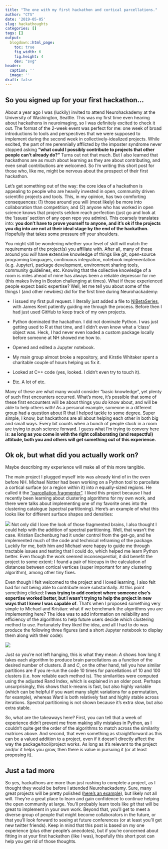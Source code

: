 ```yaml
---
title: "The one with my first hackathon and cortical parcellations."
author: "CTS"
date: '2019-05-05'
slug: hackathoughts
categories: []
tags: []
output:
  blogdown::html_page:
    toc: true
    fig_width: 6
    fig.height: 4
    dev: "svg"
header:
  caption: ''
  image: ''
draft: false 
---
```



## So you signed up for your first hackathon...

About a year ago I was (luckily) invited to attend Neurohackademy at the University of Washington, Seattle. This was my first time even hearing about hackathons in neuroimaging, so I was definitely excited to check it out. The format of the 2-week event was perfect for me: one week of broad introductions to tools and perspectives that we were supposed to implement during the second week in collectively-idealized projects. While excited, the part of me perennially afflicted by the imposter syndrome never stopped asking **"what could I possibly contribute to projects that other people can't already do?"** Turns out not that much. But I also learned that hackathons are as much about learning as they are about contributing, and even small contributions are welcomed. So I'm writing this short post for those who, like me, might be nervous about the prospect of their first hackathon.

Let's get something out of the way: the core idea of a hackathon is appealing to people who are heavily invested in open, community driven scientific projects and tools. This, in my opinion, has two comforting consequences: (1) those around you will (most likely) be more into collaboration than competition; and (2) anyone who has worked in open science knows that projects seldom reach perfection (just go and look at the 'Issues' section of any open repo you admire). This coarsely translates into: **you don't have to prove yourself to anyone, and it's ok if the projects you dig into are not at their ideal stage by the end of the hackathon.** Hopefully that takes some pressure off your shoulders.

You might still be wondering whether your level of skill will match the requirements of the project(s) you affiliate with. After all, many of those around you *will* have extensive knowledge of things like git, open-source programing languages, continuous integration, notebook implementation (e.g. Jupyter), package development, environment sharing tools, community guidelines, etc. Knowing that the collective knowledge of a room is miles ahead of mine has always been a reliable depressor for me (this makes living in Boston challenging at times). What if these experienced people expect basic expertise? Well, let me tell you about some of the things I (and other newbies) did for the first time during Neurohackademy:

- I issued my first pull request. I literally just added a file to [NiBetaSeries](https://github.com/HBClab/NiBetaSeries), with James Kent patiently guiding me through the process. Before then I had just used GitHub to keep track of my own projects.

- Python dominated the hackathon. I did not dominate Python. I was just getting used to R at that time, and I didn't even know what a 'class' object was. Heck, I had never even loaded a custom package locally before someone at NH showed me how to.

- Opened and edited a Jupyter notebook.

- My main group almost broke a repository, and Kirstie Whitaker spent a charitable couple of hours helping us fix it.

- Looked at C++ code (yes, looked. I didn't even try to touch it).

- Etc. A lot of etc.

Many of these are what many would consider "basic knowledge", yet plenty of such first encounters occurred. What's more, it's possible that some of these first encounters will be about things you *do* know about, and will be able to help others with! As a personal example, someone in a different group had a question about R that I helped tackle to some degree. Super simple, I know, but hackathons are all about helping each other in both big and small ways. Every bit counts when a bunch of people stuck in a room are trying to push science forward. I guess what I'm trying to convery here is: **as long as you come in with the right collaborating (and respectful) attitude, both you and others will get something out of this experience.**

## Ok ok, but what did you actually work on?

Maybe describing my experience will make all of this more tangible.

The main project I plugged myself into was already kind of in the oven before NH. Michael Notter had been working on a Python tool to parcellate a cortical surface (or a region within it) into *n* equally-sized regions. He called it the ["parcellation fragmenter"](https://github.com/miykael/parcellation_fragmenter). I liked this project because I had recently been learning about clustering algorithms for my own work, and there were talks about implementing one of my favorite ones into the clustering catalogue (spectral partitioning). Here's an example of what this looks like for different surface shapes and densities:

![](/img/surface_fragments.png)
Not only did I love the look of those fragmented brains, I also thought I could help with the addition of spectral partitioning. Well, that wasn't the case. Kristian Eschenburg had it under control from the get-go, and he implemented much of the code and technical reframing of the package. Luckily for me, both him and Michael were happy to guide me through tractable issues and testing that I could do, which helped me learn Python better. Even though the work seemed inconsequential, it did benefit the project to some extent: I found a pair of hiccups in the calculation of distances between cortical vertices (super important for any clustering algorithm), among other tiny fixes.

Even though I felt welcomed to the project and I loved learning, I also felt bad for not being able to contribute more substantially. At this point something clicked: **I was trying to add content where someone else's expertise worked better, but I wasn't trying to help the project in new ways that I knew I was capable of**. That's when I proposed something very simple to Michael and Kristian: what if we benchmark the algorithms you are implementing here? The idea was to add information on reliability and efficiency of the algorithms to help future users decide which clustering method to use. Fortunately they liked the idea, and all I had to do was produce the following three figures (and a short Jupyter notebook to display them along with their code):  

![](/img/cluster_comparison2.png)

Just so you're not left hanging, this is what they mean: *A* shows how long it takes each algorithm to produce brain parcellations as a function of the desired number of clusters. *B* and *C*, on the other hand, tell you how similar partitions are if you re-run the code 10 times for parcellations of 10 and 100 clusters (i.e. how reliable each method is). The similarities were computed using the adjusted Rand Index, which is explained in an older post. Perhaps unsurprisingly, this shows that k-means is fast, but also highly variable (which can be helpful if you want many slight variations for a permutation, for example), whereas Ward is both relatively fast and highly stable across iterations. Spectral partitioning is not shown because it's extra slow, but also extra stable.

So, what are the takeaways here? First, you can tell that a week of experience didn't prevent me from making silly mistakes in Python, as I couldn't quite get the order of the algorithms to match across the similarity matrices above. And second, that even something as straightforward as this can be a valued addition to a project, even if it doesn't directly affect the way the package/tool/project works. As long as it's relevant to the project and/or it helps you grow, then there is value in pursuing it (or at least proposing it).

## Just a tad more

So yes, hackathons are more than just rushing to complete a project, as I thought they would be before I attended Neurohackademy. Sure, many great projects will be pretty polished ([here's an example](https://github.com/miykael/atlasreader)), but likely not all will. They're a great place to learn and gain confidence to continue helping the open community at large. You'll probably learn tools like *git* that will be great to implement in your own work. Beyond that, you'll get to meet a diverse group of people that might become collaborators in the future, or that you'll look forward to seeing at future conferences (or at least you'll get new twitter friends). Keep in mind that this post is based on my one experience (plus other people's anecdotes), but if you're concerned about fitting in at your first hackathon (like I was), hopefully this short post can help you get rid of those thoughts. 






